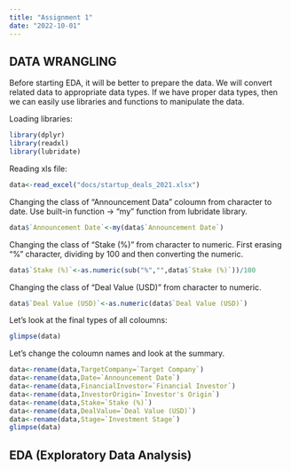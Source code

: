 ```yaml
---
title: "Assignment 1"
date: "2022-10-01"
---
```


## DATA WRANGLING

Before starting EDA, it will be better to prepare the data. We will convert related data to appropriate data types. If we have proper data types, then we can easily use libraries and functions to manipulate the data.

Loading libraries:
```r
library(dplyr)
library(readxl)
library(lubridate)
```

Reading xls file:
```r
data<-read_excel("docs/startup_deals_2021.xlsx")
```

Changing the class of "Announcement Data" coloumn from character to date. Use built-in function -\> "my" function from lubridate library.
```r
data$`Announcement Date`<-my(data$`Announcement Date`)  
```

Changing the class of "Stake (%)" from character to numeric. First erasing "%" character, dividing by 100 and then converting the numeric.
```r
data$`Stake (%)`<-as.numeric(sub("%","",data$`Stake (%)`))/100
```

Changing the class of "Deal Value (USD)" from character to numeric.
```r
data$`Deal Value (USD)`<-as.numeric(data$`Deal Value (USD)`)
```


Let's look at the final types of all coloumns:
```r
glimpse(data)
```

Let's change the coloumn names and look at the summary.
```r
data<-rename(data,TargetCompany=`Target Company`)
data<-rename(data,Date=`Announcement Date`)
data<-rename(data,FinancialInvestor=`Financial Investor`)
data<-rename(data,InvestorOrigin=`Investor's Origin`)
data<-rename(data,Stake=`Stake (%)`)
data<-rename(data,DealValue=`Deal Value (USD)`)
data<-rename(data,Stage=`Investment Stage`)
glimpse(data)
```

## EDA (Exploratory Data Analysis)

